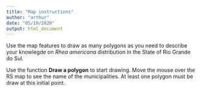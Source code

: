 ```yaml
---
title: "Map instructions"
author: "arthur"
date: "05/10/2020"
output: html_document
---
```


Use the map features to draw as many polygons as you need to describe your knowlegde on *Rhea americana* distribution in the State of Rio Grande do Sul. 

Use the function **Draw a polygon** to start drawing.
Move the mouse over the RS map to see the name of the municipalities.               At least one polygon must be draw at this initial point.